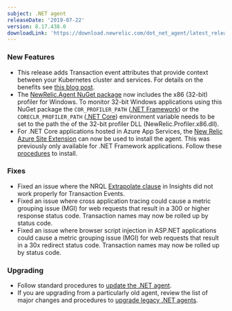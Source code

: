 ```yaml
---
subject: .NET agent
releaseDate: '2019-07-22'
version: 8.17.438.0
downloadLink: 'https://download.newrelic.com/dot_net_agent/latest_release'
---
```


### New Features

* This release adds Transaction event attributes that provide context between your Kubernetes cluster and services. For details on the benefits see [this blog post](https://blog.newrelic.com/engineering/monitoring-application-performance-in-kubernetes/).
* The [NewRelic.Agent NuGet package](https://www.nuget.org/packages/NewRelic.Agent/) now includes the x86 (32-bit) profiler for Windows. To monitor 32-bit Windows applications using this NuGet package the `COR_PROFILER_PATH` ([.NET Framework](https://docs.newrelic.com/docs/agents/net-agent/installation/install-net-framework-agent#nuget)) or the `CORECLR_PROFILER_PATH` ([.NET Core](https://docs.newrelic.com/docs/agents/net-agent/installation/install-net-core-agent#nuget)) environment variable needs to be set to the path the of the 32-bit profiler DLL (NewRelic.Profiler.x86.dll).
* For .NET Core applications hosted in Azure App Services, the [New Relic Azure Site Extension](https://www.nuget.org/packages/NewRelic.Azure.WebSites.Extension/) can now be used to install the agent. This was previously only available for .NET Framework applications. Follow these [procedures](https://docs.newrelic.com/docs/agents/net-agent/azure-installation/install-net-agent-azure-web-apps#site-extention-install) to install.

### Fixes

* Fixed an issue where the NRQL [Extrapolate clause](https://docs.newrelic.com/docs/insights/nrql-new-relic-query-language/nrql-reference/nrql-syntax-components-functions#extrapolate) in Insights did not work properly for Transaction Events.
* Fixed an issue where cross application tracing could cause a metric grouping issue (MGI) for web requests that result in a 300 or higher response status code. Transaction names may now be rolled up by status code.
* Fixed an issue where browser script injection in ASP.NET applications could cause a metric grouping issue (MGI) for web requests that result in a 30x redirect status code. Transaction names may now be rolled up by status code.

### Upgrading

* Follow standard procedures to [update the .NET agent](/docs/agents/net-agent/installation-configuration/update-net-agent).
* If you are upgrading from a particularly old agent, review the list of major changes and procedures to [upgrade legacy .NET agents](/docs/agents/net-agent/troubleshooting/upgrade-legacy-net-agents).
